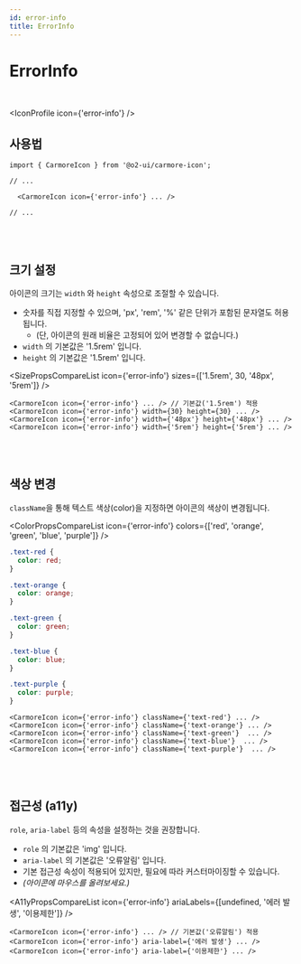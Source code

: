 ```yaml
---
id: error-info
title: ErrorInfo
---
```




# ErrorInfo

<br />

<IconProfile icon={'error-info'} />

## 사용법

```tsx
import { CarmoreIcon } from '@o2-ui/carmore-icon';

// ...

  <CarmoreIcon icon={'error-info'} ... />

// ...
```

<br />
<br />

## 크기 설정

아이콘의 크기는 `width` 와 `height` 속성으로 조절할 수 있습니다.

- 숫자를 직접 지정할 수 있으며, 'px', 'rem', '%' 같은 단위가 포함된 문자열도 허용됩니다.
  - (단, 아이콘의 원래 비율은 고정되어 있어 변경할 수 없습니다.)
- `width` 의 기본값은 '1.5rem' 입니다.
- `height` 의 기본값은 '1.5rem' 입니다.

<SizePropsCompareList icon={'error-info'} sizes={['1.5rem', 30, '48px', '5rem']} />

```tsx
<CarmoreIcon icon={'error-info'} ... /> // 기본값('1.5rem') 적용
<CarmoreIcon icon={'error-info'} width={30} height={30} ... />
<CarmoreIcon icon={'error-info'} width={'48px'} height={'48px'} ... />
<CarmoreIcon icon={'error-info'} width={'5rem'} height={'5rem'} ... />
```

<br />
<br />

## 색상 변경

`className`을 통해 텍스트 색상(color)을 지정하면 아이콘의 색상이 변경됩니다.

<ColorPropsCompareList icon={'error-info'} colors={['red', 'orange', 'green', 'blue', 'purple']} />

```css
.text-red {
  color: red;
}

.text-orange {
  color: orange;
}

.text-green {
  color: green;
}

.text-blue {
  color: blue;
}

.text-purple {
  color: purple;
}
```

```tsx
<CarmoreIcon icon={'error-info'} className={'text-red'} ... />
<CarmoreIcon icon={'error-info'} className={'text-orange'} ... />
<CarmoreIcon icon={'error-info'} className={'text-green'}  ... />
<CarmoreIcon icon={'error-info'} className={'text-blue'}  ... />
<CarmoreIcon icon={'error-info'} className={'text-purple'}  ... />
```

<br />
<br />

## 접근성 (a11y)

`role`, `aria-label` 등의 속성을 설정하는 것을 권장합니다.

- `role` 의 기본값은 'img' 입니다.
- `aria-label` 의 기본값은 '오류알림' 입니다.
- 기본 접근성 속성이 적용되어 있지만, 필요에 따라 커스터마이징할 수 있습니다.
- _(아이콘에 마우스를 올려보세요.)_

<A11yPropsCompareList icon={'error-info'} ariaLabels={[undefined, '에러 발생', '이용제한']} />

```tsx
<CarmoreIcon icon={'error-info'} ... /> // 기본값('오류알림') 적용
<CarmoreIcon icon={'error-info'} aria-label={'에러 발생'} ... />
<CarmoreIcon icon={'error-info'} aria-label={'이용제한'} ... />
```
